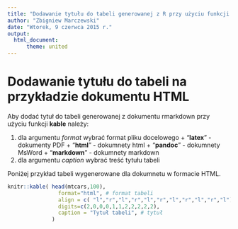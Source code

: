 ```yaml
---
title: "Dodawanie tytułu do tabeli generowanej z R przy użyciu funkcji kable z pliku markdown" 
author: "Zbigniew Marczewski"
date: "Wtorek, 9 czerwca 2015 r."
output:  
  html_document:
      theme: united
---
```


# Dodawanie tytułu do tabeli na przykładzie dokumentu HTML

Aby dodać tytuł do tabeli generowanej z dokumentu rmarkdown przy użyciu funkcji __kable__  należy:

  1. dla argumentu _format_ wybrać format pliku docelowego
    + "__latex__" - dokumenty PDF
    + "__html__" - dokumnety html
    + "__pandoc__" - dokumnety MsWord
    + "__markdown__" - dokumnety markdown
  2. dla argumentu _caption_ wybrać treść tytułu tabeli 

Poniżej przykład tabeli wygenerowane dla dokumnetu w formacie HTML.

```r
knitr::kable( head(mtcars,100),
                format="html", # format tabeli
                align = c( "l","r","l","r","l","r","l","r","l","r","l"),
                digits=c(2,0,0,0,1,1,2,2,2,2,2),
                caption = "Tytuł tabeli", # tytuł
              )
```
